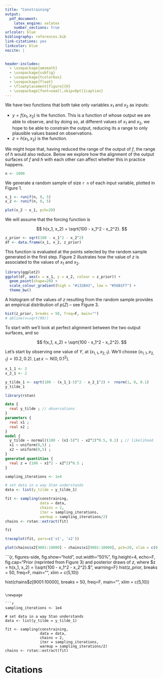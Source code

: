 ```yaml
---
title: "Constraining"
output:
  pdf_document:
    latex_engine: xelatex
    number_sections: true
urlcolor: blue
bibliography: references.bib
link-citations: yes
linkcolor: blue
nocite: |
  

header-includes:
  - \usepackage{amsmath}
  - \usepackage{subfig}
  - \usepackage{tcolorbox}
  - \usepackage{float}
  - \floatplacement{figure}{H}
  - \usepackage[font=small,skip=0pt]{caption}
---
```


We have two functions that both take only variables $x_1$ and $x_2$ as inputs:

- $y = f(x_1, x_2)$ is the \textbf{constraint} function. This is a function of whose output we are able to observe, and by doing so, at different values of $x_1$ and $x_2$, we hope to be able to constrain the output, reducing its a range to only plausible values based on observations.
- $z = h(x_1, x_2)$ is the \textbf{forcing} function.

We might hope that, having reduced the range of the output of $f$, the range of $h$ would also reduce. Below we explore how the alignment of the output surfaces of $f$ and $h$ with each other can affect whether this in practice happens.

\vspace{0.75cm}
\begin{tcolorbox}
Start with $X_1, X_2 \sim U[0,1]$
\end{tcolorbox}

```r
n <- 1000
```

We generate a random sample of size `r n` of each input variable, plotted in Figure 1.

```r
x_1 <- runif(n, 0, 5)
x_2 <- runif(n, 0, 5)
```

```r
plot(x_2 ~ x_1, pch=20)
```

\vspace{0.75cm}
\begin{tcolorbox}
Derive (using MC) $p(Z) \sim h(X_1, X_2)$
\end{tcolorbox}

We will assume that the forcing function is

$$
h(x_1, x_2) = \sqrt{100 - x_1^2 - x_2^2}.
$$

```r
z_prior <- sqrt(100 - x_1^2 - x_2^2)
df <- data.frame(x_1, x_2, z_prior)
```

This function is evaluated at the points selected by the random sample generated in the first step. Figure 2 illustrates how the value of $z$ is associated to the values of $x_1$ and $x_2$.

```r
library(ggplot2)
ggplot(df, aes(x = x_1, y = x_2, colour = z_prior)) +
  geom_point(shape=20) +
  scale_colour_gradient(high = "#132B43", low = "#56B1F7") +
  theme_bw()
```

A histogram of the values of $z$ resulting from the random sample provides an empirical distribution of $p(Z)$ -- see Figure 3.

```r
hist(z_prior, breaks = 50, freq=F, main="")
# abline(v=sqrt(99))
```

\vspace{0.75cm}
\begin{tcolorbox}
Define $Y = f(X_1, X_2)$
\end{tcolorbox}

To start with we'll look at perfect alignment between the two output surfaces, and so

$$
f(x_1, x_2) = \sqrt{100 - x_1^2 - x_2^2}.
$$

\vspace{0.75cm}
\begin{tcolorbox}
Observe $\tilde{y} = Y + \epsilon$
\end{tcolorbox}

Let's start by observing one value of $Y$, at $(x_{1,1}, x_{2,1})$. We'll choose $(x_{1,1}, x_{2,1}) = (0.2, 0.2)$. Let $\epsilon \sim N(0, 0.1^2)$.

```r
x_1_1 <- 2
x_2_1 <- 2
```

```r
y_tilde_1 <- sqrt(100 - (x_1_1-5)^2 - x_2_1^2) +  rnorm(1, 0, 0.1)
y_tilde_1
```

\vspace{0.75cm}
\begin{tcolorbox}
Derive (using MCMC) $p(X_1, X_2 \: | \: \tilde{y})$
\end{tcolorbox}

```r
library(rstan)
```

```stan
data {
  real y_tilde ; // observations
}
parameters {
  real x1 ;
  real x2 ;
}
model {
  y_tilde ~ normal((100 - (x1-5)^2 - x2^2)^0.5, 0.1) ; // likelihood
  x1 ~ uniform(0,5) ;
  x2 ~ uniform(0,5) ;
}
generated quantities {
  real z = (100 - x1^2 - x2^2)^0.5 ;
}
```

```r
sampling_iterations <- 1e4

# set data in a way Stan understands
data <- list(y_tilde = y_tilde_1)

fit <- sampling(constraining, 
                data = data,
                chains = 2, 
                iter = sampling_iterations, 
                warmup = sampling_iterations/2)
chains <- rstan::extract(fit)
```

```r
fit
```

```r
traceplot(fit, pars=c('x1', 'x2'))
```

```r
plot(chains$x2[9001:10000] ~ chains$x1[9001:10000], pch=20, xlim = c(0,5), ylim = c(0,5))
```

\vspace{0.75cm}
\begin{tcolorbox}
Generate $p(Z \: | \: \tilde{y})$ and compare with $p(Z)$
\end{tcolorbox}

```{r, figures-side, fig.show="hold", out.width="50%", fig.height=4, echo=F, fig.cap="Prior (reprinted from Figure 3) and posterior draws of $z$, where $z = h(x_1, x_2) = \\sqrt{100 - x_1^2 - x_2^2}.$", warning=F}
hist(z_prior, breaks = 50, freq=F, main="", xlim = c(5,10))

hist(chains$z[9001:10000], breaks = 50, freq=F, main="", xlim = c(5,10))
```

\newpage

```r
sampling_iterations <- 1e4

# set data in a way Stan understands
data <- list(y_tilde = y_tilde_1)

fit <- sampling(constraining, 
                data = data,
                chains = 2, 
                iter = sampling_iterations, 
                warmup = sampling_iterations/2)
chains <- rstan::extract(fit)
```

\newpage

# Citations